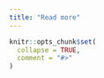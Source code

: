 ```yaml
---
title: "Read more"
---
```


```r
knitr::opts_chunk$set(
  collapse = TRUE,
  comment = "#>"
)
```
